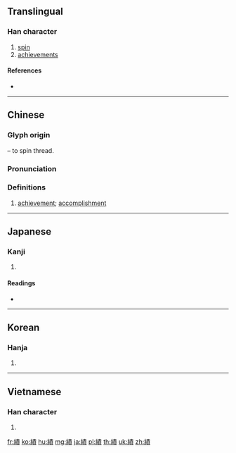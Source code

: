 {{character info/new}}
{{also|绩}}
==Translingual==

===Han character===
{{Han char|rn=120|rad=糸|as=11|sn=17|four=25986|canj=VFQMC|ids=⿰糹責}}

# [[spin]] <!--this definition looks like a Unihan oddity-->
# [[achievements]]

====References====
* {{Han ref|kx=0936.230|dkj=27845|dj=1376.010|hdz=53441.010|uh=7E3E|ud=32318|bh=C15A|bd=49498}}

----

==Chinese==
{{zh-forms|s=绩}}

===Glyph origin===
{{Han etym}}
{{Han compound|糸|t1=thread|責|ls=psc|c1=s|c2=p}} – to spin thread.

===Pronunciation===
{{zh-pron
|m=績
|c=zik1,zek3
|h=pfs=
|md=
|mn=chek
|w=
|mc=y
|oc=y
|cat=n
}}

===Definitions===
{{zh-hanzi}}

# [[achievement]]; [[accomplishment]]

----

==Japanese==

===Kanji===
{{ja-kanji|grade=5|rs=糸11}}

# {{defn|lang=ja|sort=糸11}}

====Readings====
* {{ja-readings|goon=[[しゃく]] (shaku)|kanon=[[せき]] (seki)|kun=[[つむぐ]] (tsumugu), [[いさお]] (isao)|nanori=}}

----

==Korean==

===Hanja===
{{ko-hanja|hangeul=적|eumhun=|rv=jeok|mr=chŏk|y=cek}}

# {{defn|lang=ko|sort=糸11}}

----

==Vietnamese==

===Han character===
{{vi-hantu|[[tích]]|rs=糸11}}

# {{defn|lang=vi|sort=糸11}}

[[fr:績]]
[[ko:績]]
[[hu:績]]
[[mg:績]]
[[ja:績]]
[[pl:績]]
[[th:績]]
[[uk:績]]
[[zh:績]]